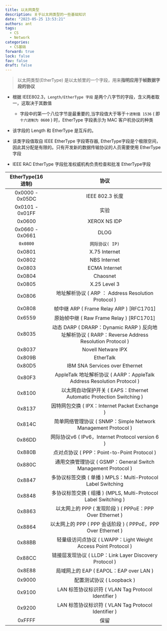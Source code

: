 ```yaml
---
title: 以太网类型
description: 关于以太网类型的一些基础知识
date: "2023-05-25 13:53:21"
authors: ant
tags:
  - CS
  - Network
categories:
  - CS基础
forward: true
lock: false
fav: false
draft: false
---
```


> 以太网类型(EtherType) 是以太帧里的一个字段，用来**指明应用于帧数据字段的协议**

- 根据 IEEE802.3，`Length/EtherType 字段` 是两个八字节的字段，含义两者取一，这取决于其数值
    - 字段中的第一个八位字节是最重要的,当字段值大于等于`十进制值 1536`  ( 即 `十六进制为 0600` ) 时，EtherType 字段表示为 MAC 客户机协议的种类

- 该字段的 Length 和 EtherType 是互斥的。

- 该类字段值取自 IEEE EtherType 字段寄存器, EtherType字段是个极限空间，因此其分配是有限的。只有开发新的数据传输协议的人员需要使用 EtherType字段

- IEEE RAC EtherType 字段批准权威机构负责检查和批准 EtherType字段


| EtherType(16进制) | 协议 |
|:---------:|:----:|
|0x0000 - 0x05DC  | IEEE 802.3 长度 |
|0x0101 - 0x01FF  | 实验 |
|0x0600           | XEROX NS IDP |
|0x0660 - 0x0661  | DLOG |
|`0x0800`        | `网际协议( IP)`|
|0x0801          | X.75 Internet|
|0x0802          | NBS Internet|
|0x0803          | ECMA Internet|
|0x0804          | Chaosnet|
|0x0805          | X.25 Level 3|
|0x0806          | 地址解析协议 ( ARP ： Address Resolution Protocol ) |
|0x0808          | 帧中继 ARP  ( Frame Relay ARP )  [RFC1701] |
|0x6559          | 原始帧中继 ( Raw Frame Relay )  [RFC1701] |
|0x8035          | 动态 DARP  ( DRARP：Dynamic RARP ) 反向地址解析协议 ( RARP：Reverse Address Resolution Protocol ) |
|0x8037          | Novell Netware IPX|
|0x809B          | EtherTalk|
|0x80D5          | IBM SNA Services over Ethernet|
|0x80F3          | AppleTalk 地址解析协议 ( AARP：AppleTalk Address Resolution Protocol ) |
|0x8100          | 以太网自动保护开关 ( EAPS：Ethernet Automatic Protection Switching ) |
|0x8137          | 因特网包交换 ( IPX：Internet Packet Exchange ) |
|0x814C          | 简单网络管理协议 ( SNMP：Simple Network Management Protocol ) |
|0x86DD          | 网际协议v6  ( IPv6，Internet Protocol version 6 ) |
|0x880B          | 点对点协议 ( PPP：Point-to-Point Protocol ) |
|0x880C          | 通用交换管理协议 ( GSMP：General Switch Management Protocol ) |
|0x8847          | 多协议标签交换 ( 单播 )  MPLS：Multi-Protocol Label Switching  |
|0x8848          | 多协议标签交换 ( 组播 )  (MPLS, Multi-Protocol Label Switching ) |
|0x8863          | 以太网上的 PPP ( 发现阶段 )  ( PPPoE：PPP Over Ethernet  ) |
|0x8864          | 以太网上的 PPP ( PPP 会话阶段 )   ( PPPoE，PPP Over Ethernet ) |
|0x88BB          | 轻量级访问点协议 ( LWAPP：Light Weight Access Point Protocol ) |
|0x88CC          | 链接层发现协议 ( LLDP：Link Layer Discovery Protocol ) |
|0x8E88          | 局域网上的 EAP ( EAPOL：EAP over LAN ) |
|0x9000          | 配置测试协议 ( Loopback ) |
|0x9100          | LAN 标签协议标识符 ( VLAN Tag Protocol Identifier ) |
|0x9200          | LAN 标签协议标识符 ( VLAN Tag Protocol Identifier ) |
|0xFFFF          | 保留 |
